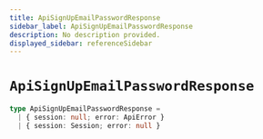 ```yaml
---
title: ApiSignUpEmailPasswordResponse
sidebar_label: ApiSignUpEmailPasswordResponse
description: No description provided.
displayed_sidebar: referenceSidebar
---
```


# `ApiSignUpEmailPasswordResponse`

```ts
type ApiSignUpEmailPasswordResponse =
  | { session: null; error: ApiError }
  | { session: Session; error: null }
```
